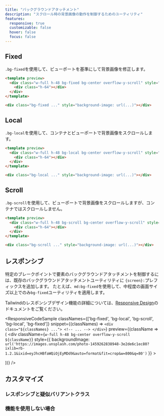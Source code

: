 ```yaml
---
title: "バックグラウンドアタッチメント"
description: "スクロール時の背景画像の動作を制御するためのユーティリティ"
features:
  responsive: true
  customizable: false
  hover: false
  focus: false
---
```




## Fixed

`.bg-fixed`を使用して、ビューポートを基準にして背景画像を修正します。

```html
<template preview>
  <div class="w-full h-48 bg-fixed bg-center overflow-y-scroll" style="background-image:url('https://images.unsplash.com/photo-1459262838948-3e2de6c1ec80?ixlib=rb-1.2.1&ixid=eyJhcHBfaWQiOjEyMDd9&auto=format&fit=crop&w=800&q=80');">
    <div class="h-64"></div>
  </div>
</template>

<div class="bg-fixed ..." style="background-image: url(...)"></div>
```

## Local

`.bg-local`を使用して、コンテナとビューポートで背景画像をスクロールします。

```html
<template preview>
  <div class="w-full h-48 bg-local bg-center overflow-y-scroll" style="background-image:url('https://images.unsplash.com/photo-1459262838948-3e2de6c1ec80?ixlib=rb-1.2.1&ixid=eyJhcHBfaWQiOjEyMDd9&auto=format&fit=crop&w=800&q=80');">
    <div class="h-64"></div>
  </div>
</template>

<div class="bg-local ..." style="background-image: url(...)"></div>
```

## Scroll

`.bg-scroll`を使用して、ビューポートで背景画像をスクロールしますが、コンテナではスクロールしません。

```html
<template preview>
  <div class="w-full h-48 bg-scroll bg-center overflow-y-scroll" style="background-image:url('https://images.unsplash.com/photo-1459262838948-3e2de6c1ec80?ixlib=rb-1.2.1&ixid=eyJhcHBfaWQiOjEyMDd9&auto=format&fit=crop&w=800&q=80');">
    <div class="h-64"></div>
  </div>
</template>

<div class="bg-scroll ..." style="background-image: url(...)"></div>
```

## レスポンシブ

特定のブレークポイントで要素のバックグラウンドアタッチメントを制御するには、既存のバックグラウンドアタッチメントユーティリティに `{screen}:`プレフィックスを追加します。
たとえば、`md:bg-fixed`を使用して、中程度の画面サイズ以上でのみ`bg-fixed`ユーティリティを適用します。

Tailwindのレスポンシブデザイン機能の詳細については、[Responsive Design](/docs/responsive-design)のドキュメントをご覧ください。

<ResponsiveCodeSample
  classNames={['bg-fixed', 'bg-local', 'bg-scroll', 'bg-local', 'bg-fixed']}
  snippet={(classNames) => `
    <div class="${classNames} ...">
      <!-- ... -->
    </div>
  `}
  preview={(className => (
    <div
      className={`w-full h-48 bg-center overflow-y-scroll ${className}`}
      style={{
        backgroundImage: `url('https://images.unsplash.com/photo-1459262838948-3e2de6c1ec80?ixlib=rb-1.2.1&ixid=eyJhcHBfaWQiOjEyMDd9&auto=format&fit=crop&w=800&q=80')`
      }}
    >
      <div className="h-64"></div>
    </div>
  ))}
/>

## カスタマイズ

### レスポンシブと疑似バリアントクラス

<Variants plugin="backgroundAttachment" />

### 機能を使用しない場合

<Disabling plugin="backgroundAttachment" />
